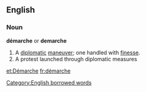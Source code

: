 ==English==

===Noun===
'''démarche''' or '''demarche'''
#A [[diplomatic]] [[maneuver]]; one handled with [[finesse]].
#A protest launched through diplomatic measures

[[Category:English borrowed words]]

[[et:Démarche]]
[[fr:démarche]]